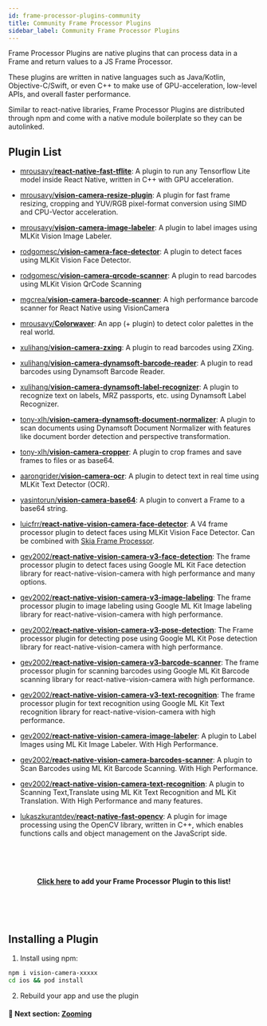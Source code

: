 ```yaml
---
id: frame-processor-plugins-community
title: Community Frame Processor Plugins
sidebar_label: Community Frame Processor Plugins
---
```


Frame Processor Plugins are native plugins that can process data in a Frame and return values to a JS Frame Processor.

These plugins are written in native languages such as Java/Kotlin, Objective-C/Swift, or even C++ to make use of GPU-acceleration, low-level APIs, and overall faster performance.

Similar to react-native libraries, Frame Processor Plugins are distributed through npm and come with a native module boilerplate so they can be autolinked.

## Plugin List

* [mrousavy/**react-native-fast-tflite**](https://github.com/mrousavy/react-native-fast-tflite): A plugin to run any Tensorflow Lite model inside React Native, written in C++ with GPU acceleration.
* [mrousavy/**vision-camera-resize-plugin**](https://github.com/mrousavy/vision-camera-resize-plugin): A plugin for fast frame resizing, cropping and YUV/RGB pixel-format conversion using SIMD and CPU-Vector acceleration.
* [mrousavy/**vision-camera-image-labeler**](https://github.com/mrousavy/vision-camera-image-labeler): A plugin to label images using MLKit Vision Image Labeler.
* [rodgomesc/**vision-camera-face-detector**](https://github.com/rodgomesc/vision-camera-face-detector): A plugin to detect faces using MLKit Vision Face Detector.
* [rodgomesc/**vision-camera-qrcode-scanner**](https://github.com/rodgomesc/vision-camera-qrcode-scanner): A plugin to read barcodes using MLKit Vision QrCode Scanning
* [mgcrea/**vision-camera-barcode-scanner**](https://github.com/mgcrea/vision-camera-barcode-scanner): A high performance barcode scanner for React Native using VisionCamera
* [mrousavy/**Colorwaver**](https://github.com/mrousavy/Colorwaver): An app (+ plugin) to detect color palettes in the real world.
* [xulihang/**vision-camera-zxing**](https://github.com/xulihang/vision-camera-zxing): A plugin to read barcodes using ZXing.
* [xulihang/**vision-camera-dynamsoft-barcode-reader**](https://github.com/xulihang/vision-camera-dynamsoft-barcode-reader): A plugin to read barcodes using Dynamsoft Barcode Reader.
* [xulihang/**vision-camera-dynamsoft-label-recognizer**](https://github.com/xulihang/vision-camera-dynamsoft-label-recognizer): A plugin to recognize text on labels, MRZ passports, etc. using Dynamsoft Label Recognizer.
* [tony-xlh/**vision-camera-dynamsoft-document-normalizer**](https://github.com/tony-xlh/vision-camera-dynamsoft-document-normalizer): A plugin to scan documents using Dynamsoft Document Normalizer with features like document border detection and perspective transformation.
* [tony-xlh/**vision-camera-cropper**](https://github.com/tony-xlh/vision-camera-cropper): A plugin to crop frames and save frames to files or as base64.
* [aarongrider/**vision-camera-ocr**](https://github.com/aarongrider/vision-camera-ocr): A plugin to detect text in real time using MLKit Text Detector (OCR).
* [yasintorun/**vision-camera-base64**](https://github.com/yasintorun/vision-camera-base64): A plugin to convert a Frame to a base64 string.
* [luicfrr/**react-native-vision-camera-face-detector**](https://github.com/luicfrr/react-native-vision-camera-face-detector): A V4 frame processor plugin to detect faces using MLKit Vision Face Detector. Can be combined with [Skia Frame Processor](https://github.com/mrousavy/FaceBlurApp).
* [gev2002/**react-native-vision-camera-v3-face-detection**](https://github.com/gev2002/react-native-vision-camera-v3-face-detection): The frame processor plugin to detect faces using Google ML Kit Face detection library for react-native-vision-camera with high performance and many options.
* [gev2002/**react-native-vision-camera-v3-image-labeling**](https://github.com/gev2002/react-native-vision-camera-v3-image-labeling): The frame processor plugin to image labeling using Google ML Kit Image labeling library for react-native-vision-camera with high performance.
* [gev2002/**react-native-vision-camera-v3-pose-detection**](https://github.com/gev2002/react-native-vision-camera-v3-pose-detection): The Frame processor plugin for detecting pose using Google ML Kit Pose detection library for react-native-vision-camera with high performance.
* [gev2002/**react-native-vision-camera-v3-barcode-scanner**](https://github.com/gev2002/react-native-vision-camera-v3-barcode-scanner): The frame processor plugin for scanning barcodes using Google ML Kit Barcode scanning library for react-native-vision-camera with high performance.
* [gev2002/**react-native-vision-camera-v3-text-recognition**](https://github.com/gev2002/react-native-vision-camera-v3-text-recognition): The frame processor plugin for text recognition using Google ML Kit Text recognition library for react-native-vision-camera with high performance.

* [gev2002/**react-native-vision-camera-image-labeler**](https://github.com/gev2002/react-native-vision-camera-image-labeler): A plugin to Label Images using ML Kit Image Labeler. With High Performance.
* [gev2002/**react-native-vision-camera-barcodes-scanner**](https://github.com/gev2002/react-native-vision-camera-barcodes-scanner): A plugin to Scan Barcodes using ML Kit Barcode Scanning. With High Performance.
* [gev2002/**react-native-vision-camera-text-recognition**](https://github.com/gev2002/react-native-vision-camera-text-recognition): A plugin to Scanning Text,Translate using ML Kit Text Recognition and ML Kit Translation. With High Performance and many features.
* [lukaszkurantdev/**react-native-fast-opencv**](https://github.com/lukaszkurantdev/react-native-fast-opencv): A plugin for image processing using the OpenCV library, written in C++, which enables functions calls and object management on the JavaScript side.


<!-- Add your Frame Processor Plugin to the end of the list above! -->



<br />
<br />
<br />
<p align="center">
<b>
<a href="https://github.com/mrousavy/react-native-vision-camera/edit/main/docs/docs/guides/FRAME_PROCESSOR_PLUGINS.mdx">Click here</a> to add your Frame Processor Plugin to this list!
</b>
</p>
<br />
<br />
<br />



## Installing a Plugin

1. Install using npm:

```sh
npm i vision-camera-xxxxx
cd ios && pod install
```

2. Rebuild your app and use the plugin



#### 🚀 Next section: [Zooming](/docs/guides/zooming)
